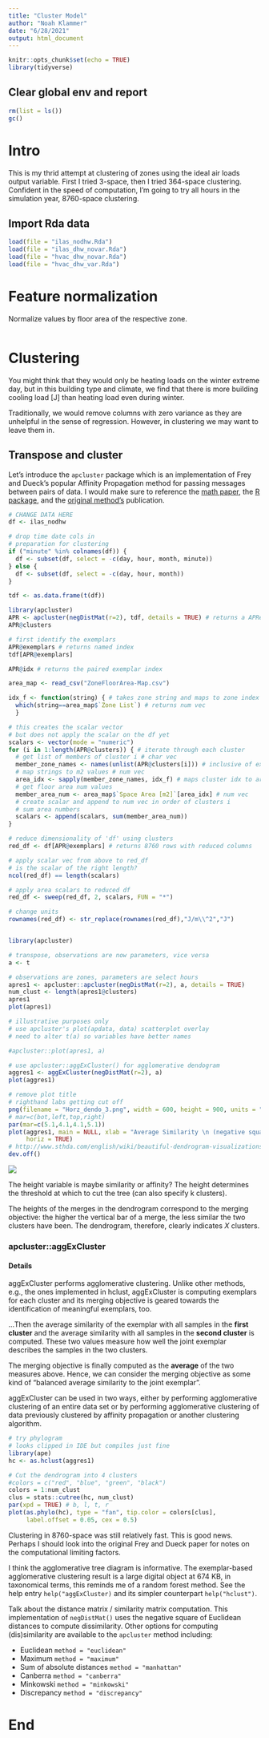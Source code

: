 ```yaml
---
title: "Cluster Model"
author: "Noah Klammer"
date: "6/28/2021"
output: html_document
---
```


```r
knitr::opts_chunk$set(echo = TRUE)
library(tidyverse)
```

## Clear global env and report

```r
rm(list = ls())
gc()
```

# Intro

This is my thrid attempt at clustering of zones using the ideal air loads output variable. First I tried 3-space, then I  tried 364-space clustering. Confident in the speed of computation, I'm going to try all hours in the simulation year, 8760-space clustering.

## Import Rda data

```r
load(file = "ilas_nodhw.Rda")
load(file = "ilas_dhw_novar.Rda")
load(file = "hvac_dhw_novar.Rda")
load(file = "hvac_dhw_var.Rda")

```


# Feature normalization

Normalize values by floor area of the respective zone.

```r

```


# Clustering

You might think that they would only be heating loads on the winter extreme day, but in this building type and climate, we find that there is more building cooling load [J] than heating load even during winter.

Traditionally, we would remove columns with zero variance as they are unhelpful in the sense of regression. However, in clustering we may want to leave them in.

## Transpose and cluster

Let's introduce the `apcluster` package which is an implementation of Frey and Dueck's popular Affinity Propagation method for passing messages between pairs of data. I would make sure to reference the [math paper](https://doi.org/10.1080/19401493.2017.1410572), the [R package](https://doi.org/10.1093/bioinformatics/btr406), and the [original method's](https://doi.org/10.1126/science.1136800) publication.


```r
# CHANGE DATA HERE
df <- ilas_nodhw

# drop time date cols in
# preparation for clustering
if ("minute" %in% colnames(df)) {
  df <- subset(df, select = -c(day, hour, month, minute))
} else {
  df <- subset(df, select = -c(day, hour, month))
}

tdf <- as.data.frame(t(df))

library(apcluster)
APR <- apcluster(negDistMat(r=2), tdf, details = TRUE) # returns a APResult
APR@clusters

# first identify the exemplars
APR@exemplars # returns named index
tdf[APR@exemplars]

APR@idx # returns the paired exemplar index

area_map <- read_csv("ZoneFloorArea-Map.csv")

idx_f <- function(string) { # takes zone string and maps to zone index in area_map
  which(string==area_map$`Zone List`) # returns num vec
  }

# this creates the scalar vector
# but does not apply the scalar on the df yet
scalars <- vector(mode = "numeric")
for (i in 1:length(APR@clusters)) { # iterate through each cluster
  # get list of members of cluster i # char vec
  member_zone_names <- names(unlist(APR@clusters[i])) # inclusive of exemplar
  # map strings to m2 values # num vec
  area_idx <- sapply(member_zone_names, idx_f) # maps cluster idx to area idx
  # get floor area num values
  member_area_num <- area_map$`Space Area [m2]`[area_idx] # num vec
  # create scalar and append to num vec in order of clusters i
  # sum area numbers
  scalars <- append(scalars, sum(member_area_num))
}

# reduce dimensionality of 'df' using clusters
red_df <- df[APR@exemplars] # returns 8760 rows with reduced columns

# apply scalar vec from above to red_df
# is the scalar of the right length?
ncol(red_df) == length(scalars)

# apply area scalars to reduced df
red_df <- sweep(red_df, 2, scalars, FUN = "*")

# change units
rownames(red_df) <- str_replace(rownames(red_df),"J/m\\^2","J")



```



```r
library(apcluster)

# transpose, observations are now parameters, vice versa
a <- t

# observations are zones, parameters are select hours
apres1 <- apcluster::apcluster(negDistMat(r=2), a, details = TRUE)
num_clust <- length(apres1@clusters)
apres1
plot(apres1)

# illustrative purposes only
# use apcluster's plot(apdata, data) scatterplot overlay
# need to alter t(a) so variables have better names

#apcluster::plot(apres1, a)

# use apcluster::aggExCluster() for agglomerative dendogram
aggres1 <- aggExCluster(negDistMat(r=2), a)
plot(aggres1)
```

```r
# remove plot title
# righthand labs getting cut off
png(filename = "Horz_dendo_3.png", width = 600, height = 900, units = "px")
# mar=c(bot,left,top,right)
par(mar=c(5.1,4.1,4.1,5.1))
plot(aggres1, main = NULL, xlab = "Average Similarity \n (negative square of Euclidean distance)", nodePar = list(pch = c(1,NULL), cex = .6*2:1, col = 2:3, lab.cex = c(2,1)),
     horiz = TRUE)
# http://www.sthda.com/english/wiki/beautiful-dendrogram-visualizations-in-r-5-must-known-methods-unsupervised-machine-learning
dev.off()
```
![](Horz_dendo_3.png)

The height variable is maybe similarity or affinity? The height determines the threshold at which to cut the tree (can also specify k clusters).

The heights of the merges in the dendrogram correspond to the merging objective: the higher the vertical bar of a merge, the less similar the two clusters have been. The dendrogram, therefore,
clearly indicates *X* clusters.

### apcluster::aggExCluster

#### Details
aggExCluster performs agglomerative clustering. Unlike other methods, e.g., the ones implemented in hclust, aggExCluster is computing exemplars for each cluster and its merging objective is geared towards the identification of meaningful exemplars, too.



...Then the average similarity of the exemplar with all samples in the **first cluster** and the average similarity with all samples in the **second cluster** is computed. These two values measure how well the joint exemplar describes the samples in the two clusters.

The merging objective is finally computed as the **average** of the two measures above. Hence, we can consider the merging objective as some kind of “balanced average similarity to the joint exemplar”.


aggExCluster can be used in two ways, either by performing agglomerative clustering of an entire data set or by performing agglomerative clustering of data previously clustered by affinity propagation or another clustering algorithm.



```r
# try phylogram
# looks clipped in IDE but compiles just fine
library(ape)
hc <- as.hclust(aggres1)

# Cut the dendrogram into 4 clusters
#colors = c("red", "blue", "green", "black")
colors = 1:num_clust
clus = stats::cutree(hc, num_clust)
par(xpd = TRUE) # b, l, t, r
plot(as.phylo(hc), type = "fan", tip.color = colors[clus],
     label.offset = 0.05, cex = 0.5)
```


Clustering in 8760-space was still relatively fast. This is good news. Perhaps I should look into the original Frey and Dueck paper for notes on the computational limiting factors.

I think the agglomerative tree diagram is informative. The exemplar-based agglomerative clustering result is a large digital object at 674 KB, in taxonomical terms, this reminds me of a random forest method. See the help entry `help("aggExCluster)` and its simpler counterpart `help("hclust")`.

Talk about the distance matrix / similarity matrix computation. This implementation of `negDistMat()` uses the negative square of Euclidean distances to compute dissimilarity. Other options for computing (dis)similarity are available to the `apcluster` method including:

* Euclidean `method = "euclidean"`
* Maximum `method = "maximum"`
* Sum of absolute distances `method = "manhattan"`
* Canberra `method = "canberra"`
* Minkowski `method = "minkowski"`
* Discrepancy `method = "discrepancy"`



# End

<br><br><br>